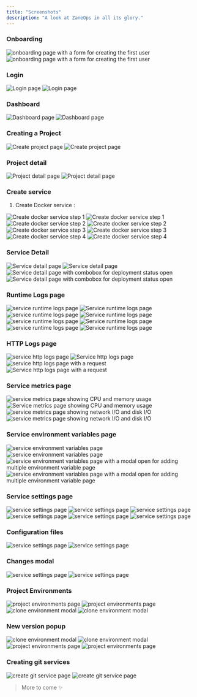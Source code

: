 ```yaml
---
title: "Screenshots"
description: "A look at ZaneOps in all its glory."
---
```


### Onboarding

<img className="block dark:hidden" src="https://assets.zaneops.dev/images/create-user-light.png" alt="onboarding page with a form for creating the first user" />
<img className="!hidden dark:!block" src="https://assets.zaneops.dev/images/create-user-dark.png" alt="onboarding page with a form for creating the first user" />


### Login

<img className="block dark:hidden" src="https://assets.zaneops.dev/images/login-light.png" alt="Login page" />
<img className="!hidden dark:!block" src="https://assets.zaneops.dev/images/login-dark.png" alt="Login page" />

### Dashboard


<img className="block dark:hidden" src="https://assets.zaneops.dev/images/dashboard-light.png" alt="Dashboard page" />
<img className="!hidden dark:!block" src="https://assets.zaneops.dev/images/dashboard-dark.png" alt="Dashboard page" />

### Creating a Project


<img className="block dark:hidden" src="https://assets.zaneops.dev/images/create-project-light.png" alt="Create project page" />
<img className="!hidden dark:!block" src="https://assets.zaneops.dev/images/create-project-dark.png" alt="Create project page" />

### Project detail

<img className="block dark:hidden" src="https://assets.zaneops.dev/images/project-detail-light.png" alt="Project detail page" />
<img className="!hidden dark:!block" src="https://assets.zaneops.dev/images/project-detail-dark.png" alt="Project detail page" />


### Create service

1. Create Docker service :

<img className="block dark:hidden" src="https://assets.zaneops.dev/images/create-service-step1-light.png" alt="Create docker service step 1" />
<img className="!hidden dark:!block" src="https://assets.zaneops.dev/images/create-service-step1-dark.png" alt="Create docker service step 1" />

<img className="block dark:hidden" src="https://assets.zaneops.dev/images/create-service-step2-light.png" alt="Create docker service step 2" />
<img className="!hidden dark:!block" src="https://assets.zaneops.dev/images/create-service-step2-dark.png" alt="Create docker service step 2" />

<img className="block dark:hidden" src="https://assets.zaneops.dev/images/create-service-step3-light.png" alt="Create docker service step 3" />
<img className="!hidden dark:!block" src="https://assets.zaneops.dev/images/create-service-step3-dark.png" alt="Create docker service step 3" />

<img className="block dark:hidden" src="https://assets.zaneops.dev/images/create-service-step4-light.png" alt="Create docker service step 4" />
<img className="!hidden dark:!block" src="https://assets.zaneops.dev/images/create-service-step4-dark.png" alt="Create docker service step 4" />

### Service Detail

<img className="block dark:hidden" src="https://assets.zaneops.dev/images/service-detail-light.png" alt="Service detail page" />
<img className="!hidden dark:!block" src="https://assets.zaneops.dev/images/service-detail-dark.png" alt="Service detail page" />

<img className="block dark:hidden" src="https://assets.zaneops.dev/images/service-detail-combobox-light.png" alt="Service detail page with combobox for deployment status open" />
<img className="!hidden dark:!block" src="https://assets.zaneops.dev/images/service-detail-combobox-dark.png" alt="Service detail page with combobox for deployment status  open" />


### Runtime Logs page

<img className="block dark:hidden" src="https://assets.zaneops.dev/images/deployment-detail-light.png" alt="service runtime logs page" />
<img className="!hidden dark:!block" src="https://assets.zaneops.dev/images/deployment-detail-dark.png" alt="Service runtime logs page" />

<img className="block dark:hidden" src="https://assets.zaneops.dev/images/logs-filter-light.png" alt="service runtime logs page" />
<img className="!hidden dark:!block" src="https://assets.zaneops.dev/images/logs-filter-dark.png" alt="Service runtime logs page" />


<img className="block dark:hidden" src="https://assets.zaneops.dev/images/logs-max-light.png" alt="service runtime logs page" />
<img className="!hidden dark:!block" src="https://assets.zaneops.dev/images/logs-max-dark.png" alt="Service runtime logs page" />


<img className="block dark:hidden" src="https://assets.zaneops.dev/images/logs-octane-light.png" alt="service runtime logs page" />
<img className="!hidden dark:!block" src="https://assets.zaneops.dev/images/logs-octane-dark.png" alt="Service runtime logs page" />


### HTTP Logs page

<img className="block dark:hidden" src="https://assets.zaneops.dev/images/http-logs-light.png" alt="service http logs page" />
<img className="!hidden dark:!block" src="https://assets.zaneops.dev/images/http-logs-dark.png" alt="Service http logs page" />

<img className="block dark:hidden" src="https://assets.zaneops.dev/images/http-logs-with-details-open-light.png" alt="service http logs page with a request" />
<img className="!hidden dark:!block" src="https://assets.zaneops.dev/images/http-logs-with-details-open-dark.png" alt="Service http logs page with a request" />


### Service metrics page

<img className="block dark:hidden" src="https://assets.zaneops.dev/images/service-metrics-light.png" alt="service metrics page showing CPU and memory usage" />
<img className="!hidden dark:!block" src="https://assets.zaneops.dev/images/service-metrics-dark.png" alt="Service metrics page showing CPU and memory usage" />

<img className="block dark:hidden" src="https://assets.zaneops.dev/images/service-metrics-net-light.png" alt="service metrics page showing network I/O and disk I/O" />
<img className="!hidden dark:!block" src="https://assets.zaneops.dev/images/service-metrics-net-dark.png" alt="service metrics page showing network I/O and disk I/O" />


### Service environment variables page

<img className="block dark:hidden" src="https://assets.zaneops.dev/images/service-envs-light.png" alt="service environment variables page" />
<img className="!hidden dark:!block" src="https://assets.zaneops.dev/images/service-envs-dark.png" alt="service environment variables page" />

<img className="block dark:hidden" src="https://assets.zaneops.dev/images/service-envs-modal-light.png" alt="service environment variables page with a modal open for adding multiple environment variable page" />
<img className="!hidden dark:!block" src="https://assets.zaneops.dev/images/service-envs-modal-dark.png" alt="service environment variables page with a modal open for adding multiple environment variable page" />


### Service settings page

<img className="block dark:hidden" src="https://assets.zaneops.dev/images/service-settings-1-light.png" alt="service settings page" />
<img className="!hidden dark:!block" src="https://assets.zaneops.dev/images/service-settings-1-dark.png" alt="service settings page" />

<img className="block dark:hidden" src="https://assets.zaneops.dev/images/service-settings-2-light.png" alt="service settings page" />
<img className="!hidden dark:!block" src="https://assets.zaneops.dev/images/service-settings-2-dark.png" alt="service settings page" />

<img className="block dark:hidden" src="https://assets.zaneops.dev/images/service-settings-3-light.png" alt="service settings page" />
<img className="!hidden dark:!block" src="https://assets.zaneops.dev/images/service-settings-3-dark.png" alt="service settings page" />

### Configuration files

<img className="block dark:hidden" src="https://assets.zaneops.dev/images/service-settings-4-light.png" alt="service settings page" />
<img className="!hidden dark:!block" src="https://assets.zaneops.dev/images/service-settings-4-dark.png" alt="service settings page" />


### Changes modal

<img className="block dark:hidden" src="https://assets.zaneops.dev/images/changes-modal-light.png" alt="service settings page" />
<img className="!hidden dark:!block" src="https://assets.zaneops.dev/images/changes-modal-dark.png" alt="service settings page" />

### Project Environments

<img className="block dark:hidden" src="https://assets.zaneops.dev/images/project-environments-light.png" alt="project environments page" />
<img className="!hidden dark:!block" src="https://assets.zaneops.dev/images/project-environments-dark.png" alt="project environments page" />

<img className="block dark:hidden" src="https://assets.zaneops.dev/images/project-clone-environment-light.png" alt="clone environment modal" />
<img className="!hidden dark:!block" src="https://assets.zaneops.dev/images/project-clone-environment-dark.png" alt="clone environment modal" />


### New version popup

<img className="block dark:hidden" src="https://assets.zaneops.dev/images/new-version-toast-light.png" alt="clone environment modal" />
<img className="!hidden dark:!block" src="https://assets.zaneops.dev/images/new-version-toast-dark.png" alt="clone environment modal" />

<img className="block dark:hidden" src="https://assets.zaneops.dev/images/new-version-modal-light.png" alt="project environments page" />
<img className="!hidden dark:!block" src="https://assets.zaneops.dev/images/new-version-modal-dark.png" alt="project environments page" />

### Creating git services 

<img className="block dark:hidden" src="https://assets.zaneops.dev/images/create-git-service-light.png" alt="create git service page" />
<img className="!hidden dark:!block" src="https://assets.zaneops.dev/images/create-git-service-dark.png" alt="create git service page" />



> More to come ✨ 